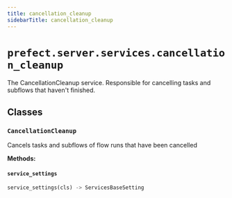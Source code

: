 ```yaml
---
title: cancellation_cleanup
sidebarTitle: cancellation_cleanup
---
```


# `prefect.server.services.cancellation_cleanup`



The CancellationCleanup service. Responsible for cancelling tasks and subflows that haven't finished.


## Classes

### `CancellationCleanup` <sup><a href="https://github.com/prefecthq/prefect/blob/main/src/prefect/server/services/cancellation_cleanup.py#L26" target="_blank"><Icon icon="github" size="14" /></a></sup>


Cancels tasks and subflows of flow runs that have been cancelled


**Methods:**

#### `service_settings` <sup><a href="https://github.com/prefecthq/prefect/blob/main/src/prefect/server/services/cancellation_cleanup.py#L32" target="_blank"><Icon icon="github" size="14" /></a></sup>

```python
service_settings(cls) -> ServicesBaseSetting
```
